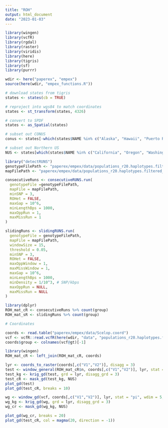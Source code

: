 ```yaml
---
title: "ROH"
output: html_document
date: "2023-01-03"
---
```

```r
library(wingen)
library(vcfR)
library(rgdal)
library(raster)
library(viridis)
library(here)
library(tigris)
library(sf)
library(purrr)

wdir <- here("paperex", "empex")
source(here(wdir, "empex_functions.R"))
```
```r
# download states from tigris
states <- states(cb = TRUE)

# reproject into wgs84 to match coordinates
states <- st_transform(states, 4326)

# convert to SPDF
states <- as_Spatial(states)

# subset out CONUS
conus <- states[-which(states$NAME %in% c("Alaska", "Hawaii", "Puerto Rico", "American Samoa", "Guam", "Commonwealth of the Northern Mariana Islands", "United States Virgin Islands")), "STUSPS"]

# subset out Northern US
NUS <- states[which(states$NAME %in% c("California", "Oregon", "Washington", "Nevada", "Idaho")), "STUSPS"]
```



```r
library("detectRUNS")
genotypeFilePath <- "paperex/empex/data/populations_r20.haplotypes.filtered_m70_randomSNP.ped"
mapFilePath <- "paperex/empex/data/populations_r20.haplotypes.filtered_m70_randomSNP.map"

consecutiveRuns <- consecutiveRUNS.run(
  genotypeFile =genotypeFilePath,
  mapFile = mapFilePath,
  minSNP = 3,
  ROHet = FALSE,
  maxGap = 10^6,
  minLengthBps = 1000,
  maxOppRun = 1,
  maxMissRun = 1
)

slidingRuns <- slidingRUNS.run(
  genotypeFile = genotypeFilePath, 
  mapFile = mapFilePath, 
  windowSize = 15, 
  threshold = 0.05,
  minSNP = 3, 
  ROHet = FALSE, 
  maxOppWindow = 1, 
  maxMissWindow = 1,
  maxGap = 10^6, 
  minLengthBps = 1000, 
  minDensity = 1/10^3, # SNP/kbps
  maxOppRun = NULL,
  maxMissRun = NULL
) 
```

```r
library(dplyr)
ROH_mat_cR <- consecutiveRuns %>% count(group)
ROH_mat_sR <- slidingRuns %>% count(group)
```

```r
# Coordinates

coords <- read.table("paperex/empex/data/Scelop.coord")
vcf <- vcfR::read.vcfR(here(wdir, "data", "populations_r20.haplotypes.filtered_m70_randomSNP.vcf"))
coords$group <- colnames(vcf@gt)[-1]

library(wingen)
ROH_mat_cR <- left_join(ROH_mat_cR, coords)

lyr <- coords_to_raster(coords[,c("V1","V2")], disagg = 3)
test <- window_general(ROH_mat_cR$n, coords[,c("V1","V2")], lyr, stat = sum, wdim = 5, rarify = TRUE, na.rm = TRUE)
test_kg <- krig_gd(test, grd = lyr, disagg_grd = 3)
test_cR <- mask_gd(test_kg, NUS)
plot_gd(test)
plot_gd(test_cR, breaks = 10)

wg <- window_gd(vcf, coords[,c("V1","V2")], lyr, stat = "pi", wdim = 5, rarify = TRUE)
wg_kg <- krig_gd(wg, grd = lyr, disagg_grd = 3)
wg_cr <- mask_gd(wg_kg, NUS)

plot_gd(wg_cr, breaks = 20)
plot_gd(test_cR, col = magma(20, direction = -1))
```

